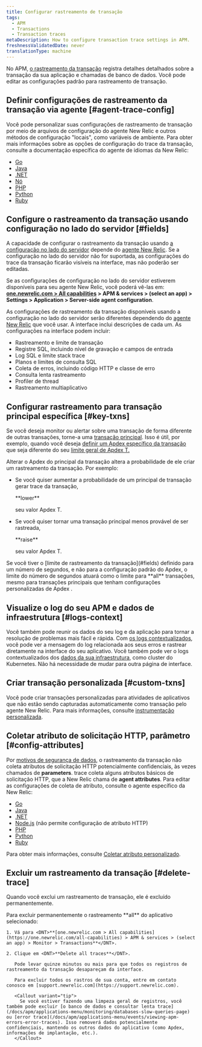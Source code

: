 ```yaml
---
title: Configurar rastreamento de transação
tags:
  - APM
  - Transactions
  - Transaction traces
metaDescription: How to configure transaction trace settings in APM.
freshnessValidatedDate: never
translationType: machine
---
```


No APM, [o rastreamento da transação](/docs/apm/transactions/transaction-traces/transaction-traces) registra detalhes detalhados sobre a transação da sua aplicação e chamadas de banco de dados. Você pode editar as configurações padrão para rastreamento de transação.

## Definir configurações de rastreamento da transação via agente [#agent-trace-config]

Você pode personalizar suas configurações de rastreamento de transação por meio de arquivos de configuração do agente New Relic e outros métodos de configuração "locais", como variáveis de ambiente. Para obter mais informações sobre as opções de configuração do trace da transação, consulte a documentação específica do agente de idiomas da New Relic:

* [Go](/docs/agents/go-agent/instrumentation/go-agent-configuration#transaction-tracer)
* [Java](/docs/agents/java-agent/configuration/java-agent-configuration-config-file#h2-transaction-tracer)
* [.NET](/docs/agents/net-agent/installation-configuration/net-agent-configuration#transaction_tracer)
* [Nó](/docs/agents/nodejs-agent/installation-configuration/nodejs-agent-configuration#tx_tracer_config)
* [PHP](/docs/agents/php-agent/configuration/php-agent-configuration#inivar-tt-settings)
* [Python](/docs/agents/python-agent/installation-configuration/python-agent-configuration#txn-tracer-settings)
* [Ruby](/docs/agents/ruby-agent/installation-configuration/ruby-agent-configuration#transaction_tracer)

## Configure o rastreamento da transação usando configuração no lado do servidor [#fields]

A capacidade de configurar o rastreamento da transação usando [a configuração no lado do servidor](/docs/agents/manage-apm-agents/configuration/server-side-agent-configuration) depende do [agente New Relic](#agent-trace-config). Se a configuração no lado do servidor não for suportada, as configurações do trace da transação ficarão visíveis na interface, mas não poderão ser editadas.

Se as configurações de configuração no lado do servidor estiverem disponíveis para seu agente New Relic, você poderá vê-las em: <DNT>**[one.newrelic.com > All capabilities](https://one.newrelic.com/all-capabilities) > APM & services > (select an app) > Settings > Application > Server-side agent configuration**</DNT>.

As configurações de rastreamento da transação disponíveis usando a configuração no lado do servidor serão diferentes dependendo do [agente New Relic](#agent-trace-config) que você usar. A interface inclui descrições de cada um. As configurações na interface podem incluir:

* Rastreamento e limite de transação
* Registre SQL, incluindo nível de gravação e campos de entrada
* Log SQL e limite stack trace
* Planos e limites de consulta SQL
* Coleta de erros, incluindo código HTTP e classe de erro
* Consulta lenta rastreamento
* Profiler de thread
* Rastreamento multiaplicativo

## Configurar rastreamento para transação principal específica [#key-txns]

Se você deseja monitor ou alertar sobre uma transação de forma diferente de outras transações, torne-a uma [transação principal](/docs/apm/transactions/key-transactions/key-transactions-tracking-important-transactions-or-events). Isso é útil, por exemplo, quando você deseja [definir um Apdex específico da transação](/docs/apm/new-relic-apm/apdex/change-your-apdex-settings#key-transaction) que seja diferente do seu [limite geral de Apdex T.](/docs/apm/new-relic-apm/apdex/apdex-measuring-user-satisfaction#what-is)

Alterar o Apdex do principal da transação altera a probabilidade de ele criar um rastreamento da transação. Por exemplo:

* Se você quiser aumentar a probabilidade de um principal de transação gerar trace da transação,

  <DNT>
    **lower**
  </DNT>

  seu valor Apdex T.

* Se você quiser tornar uma transação principal menos provável de ser rastreada,

  <DNT>
    **raise**
  </DNT>

  seu valor Apdex T.

<Callout variant="important">
  Se você tiver o [limite de rastreamento da transação](#fields) definido para um número de segundos, e não para a configuração padrão do Apdex, o limite do número de segundos atuará como o limite para <DNT>**all**</DNT> transações, mesmo para transações principais que tenham configurações personalizadas de Apdex .
</Callout>

## Visualize o log do seu APM e dados de infraestrutura [#logs-context]

Você também pode reunir os dados do seu log e da aplicação para tornar a resolução de problemas mais fácil e rápida. Com [os logs contextualizados](/docs/logs/logs-context/configure-logs-context-apm-agents/), você pode ver a mensagem do log relacionada aos seus erros e rastrear diretamente na interface do seu aplicativo. Você também pode ver o logs contextualizados dos [dados da sua infraestrutura](/docs/logs/forward-logs/forward-your-logs-using-infrastructure-agent/), como cluster do Kubernetes. Não há necessidade de mudar para outra página de interface.

## Criar transação personalizada [#custom-txns]

Você pode criar transações personalizadas para atividades de aplicativos que não estão sendo capturadas automaticamente como transação pelo agente New Relic. Para mais informações, consulte [instrumentação personalizada](/docs/apm/agents/manage-apm-agents/agent-data/custom-instrumentation/).

## Coletar atributo de solicitação HTTP, parâmetro [#config-attributes]

Por [motivos de segurança de dados](/docs/apm/transactions/transaction-traces/security-options-transaction-traces), o rastreamento da transação não coleta atributos de solicitação HTTP potencialmente confidenciais, às vezes chamados de <DNT>**parameters**</DNT>. trace coleta alguns atributos básicos de solicitação HTTP, que a New Relic chama de <DNT>**agent attributes**</DNT>. Para editar as configurações de coleta de atributo, consulte o agente específico da New Relic:

* [Go](/docs/agents/go-agent/instrumentation/go-agent-attributes)
* [Java](/docs/agents/java-agent/attributes/java-agent-attributes)
* [.NET](/docs/agents/net-agent/attributes/net-agent-attributes)
* [Node.js](/docs/agents/nodejs-agent/installation-configuration/nodejs-agent-configuration#params) (não permite configuração de atributo HTTP)
* [PHP](/docs/agents/php-agent/attributes/php-agent-attributes)
* [Python](/docs/agents/python-agent/attributes/python-agent-attributes)
* [Ruby](/docs/agents/ruby-agent/attributes/ruby-agent-attributes)

Para obter mais informações, consulte [Coletar atributo personalizado](/docs/agents/manage-apm-agents/agent-data/collect-custom-attributes).

## Excluir um rastreamento da transação [#delete-trace]

Quando você exclui um rastreamento de transação, ele é excluído permanentemente.

<CollapserGroup>
  <Collapser
    id="delete-all"
    title="Excluir todos os vestígios da transação"
  >
    Para excluir permanentemente o rastreamento <DNT>**all**</DNT> do aplicativo selecionado:

    1. Vá para <DNT>**[one.newrelic.com > All capabilities](https://one.newrelic.com/all-capabilities) > APM & services > (select an app) > Monitor > Transactions**</DNT>.

    2. Clique em <DNT>**Delete all traces**</DNT>.

       Pode levar quinze minutos ou mais para que todos os registros de rastreamento da transação desapareçam da interface.

       Para excluir todos os rastros de sua conta, entre em contato conosco em [support.newrelic.com](https://support.newrelic.com).

       <Callout variant="tip">
         Se você estiver fazendo uma limpeza geral de registros, você também pode excluir [o banco de dados e consultar lenta trace](/docs/apm/applications-menu/monitoring/databases-slow-queries-page) ou [error trace](/docs/apm/applications-menu/events/viewing-apm-errors-error-traces). Isso removerá dados potencialmente confidenciais, mantendo os outros dados do aplicativo (como Apdex, informações de implantação, etc.).
       </Callout>
  </Collapser>
</CollapserGroup>
